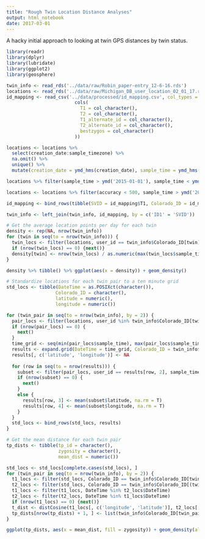 ```yaml
---
title: "Rough Twin Location Distance Analyses"
output: html_notebook
date: 2017-03-01
---
```

A hacky initial approach to looking at twin GPS distances by twin status.

```r
library(readr)
library(dplyr)
library(lubridate)
library(ggplot2)
library(geosphere)

twin_info <- read_rds('../data/raw/Robin_paper-entry_12-6-16.rds')
locations <- read_rds('../data/raw/Michigan_DB_user_location_02_01_17.rds')
id_mapping <- read_csv('../data/processed/id_mapping.csv', col_types = 
                         cols(
                           T1 = col_character(),
                           T2 = col_character(),
                           T1_alternate_id = col_character(),
                           T2_alternate_id = col_character(),
                           bestzygos = col_character()
                         ))
```

```r
locations <- locations %>%
  select(creation_date:sample_timezone) %>%
  na.omit() %>%
  unique() %>%
  mutate(creation_date = ymd_hms(creation_date), sample_time = ymd_hms(sample_time))
```

```r
locations %>% filter(sample_time > ymd('2015-01-01'), sample_time < ymd('2017-02-02')) %>% ggplot(aes(x = sample_time)) + geom_histogram()
```

```r
locations <- locations %>% filter(accuracy < 500, sample_time > ymd('2015-01-01'), sample_time < ymd('2017-02-02'))
```


```r
id_mapping <- bind_rows(tibble(SVID = id_mapping$T1, Colorado_ID = id_mapping$T1_alternate_id), tibble(SVID = id_mapping$T2, Colorado_ID = id_mapping$T2_alternate_id))

twin_info <- left_join(twin_info, id_mapping, by = c('ID1' = 'SVID'))
```

```r
# Get the average location points per day for each twin
density <- rep(NA, nrow(twin_info))
for (twin in seq(to = nrow(twin_info))) {
  twin_locs <- filter(locations, user_id == twin_info$Colorado_ID[twin])
  if (nrow(twin_locs) == 0) {next()}
  density[twin] <- nrow(twin_locs) / as.numeric(max(twin_locs$sample_time) - min(twin_locs$sample_time))
}

density %>% tibble() %>% ggplot(aes(x = density)) + geom_density()
```


```r
# Standardize locations for each twin pair to a ten minute grid
std_locs <- tibble(DateTime = as.POSIXct(character()),
                  Colorado_ID = character(),
                  latitude = numeric(),
                  longitude = numeric())

for (twin_pair in seq(to = nrow(twin_info), by = 2)) {
  pair_locs <- filter(locations, user_id %in% twin_info$Colorado_ID[twin_pair:(twin_pair + 1)])
  if (nrow(pair_locs) == 0) {
    next()
  }
  time_grid <- seq(min(pair_locs$sample_time), max(pair_locs$sample_time), 60*10)
  results <- expand.grid(DateTime = time_grid, Colorado_ID = twin_info$Colorado_ID[twin_pair:(twin_pair + 1)], stringsAsFactors = F)
  results[, c('latitude', 'longitude')] <- NA
  
  for (row in seq(to = nrow(results))) {
    subset <- filter(pair_locs, user_id == results[row, 2], sample_time < results[row, 1] + minutes(5), sample_time > results[row, 1] - minutes(5))
    if (nrow(subset) == 0) {
      next()
    }
    else {
      results[row, 3] <- mean(subset$latitude, na.rm = T)
      results[row, 4] <- mean(subset$longitude, na.rm = T)
    }
  }
  std_locs <- bind_rows(std_locs, results)
}
```


```r
# Get the mean distance for each twin pair
tp_dists <- tibble(tp_id = character(),
                   zygosity = character(),
                   mean_dist = numeric())

std_locs <- std_locs[complete.cases(std_locs), ]
for (twin_pair in seq(to = nrow(twin_info), by = 2)) {
  t1_locs <- filter(std_locs, Colorado_ID == twin_info$Colorado_ID[twin_pair])
  t2_locs <- filter(std_locs, Colorado_ID == twin_info$Colorado_ID[(twin_pair + 1)])
  t1_locs <- filter(t1_locs, DateTime %in% t2_locs$DateTime)
  t2_locs <- filter(t2_locs, DateTime %in% t1_locs$DateTime)
  if (nrow(t1_locs) == 0) {next()}
  t_dist <- distCosine(t1_locs[, c('longitude', 'latitude')], t2_locs[, c('longitude', 'latitude')])
  tp_dists[nrow(tp_dists) + 1, ] <- list(twin_info$Colorado_ID[twin_pair], twin_info$bestzygos[twin_pair], mean(t_dist))
}
```

```r
ggplot(tp_dists, aes(x = mean_dist, fill = zygosity)) + geom_density(alpha = 0.5)
```

